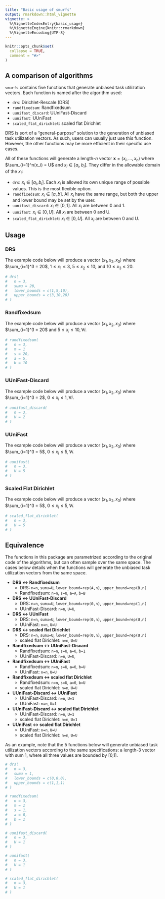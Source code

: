 ---
title: "Basic usage of smurfs"
output: rmarkdown::html_vignette
vignette: >
  %\VignetteIndexEntry{basic_usage}
  %\VignetteEngine{knitr::rmarkdown}
  %\VignetteEncoding{UTF-8}
---

```{r, include = FALSE}
knitr::opts_chunk$set(
  collapse = TRUE,
  comment = "#>"
)
```

## A comparison of algorithms

`smurfs` contains five functions that generate unbiased task utilization vectors. Each function is named after the algorithm used:

- `drs`: Dirichlet-Rescale (DRS)
- `randfixedsum`: Randfixedsum
- `uunifast_discard`: UUniFast-Discard
- `uunifast`: UUniFast
- `scaled_flat_dirichlet`: scaled flat Dirichlet

DRS is sort of a "general-purpose" solution to the generation of unbiased task utilization vectors. As such, users can usually just use this function. However, the other functions may be more efficient in their specific use cases.

All of these functions will generate a length-$n$ vector $\mathbf{x} = (x_i, ..., x_n)$ where $\sum_{i=1}^n(x_i) = U$ and $x_i \in [a_i,b_i]$. They differ in the allowable domain of the $x_i$:

- `drs`: $x_i \in [a_i,b_i]$. Each $x_i$ is allowed its own unique range of possible values. This is the most flexible option.
- `randfixedsum`: $x_i \in [a,b]$. All $x_i$ have the same range, but both the upper and lower bound may be set by the user.
- `uunifast_discard`: $x_i \in [0,1]$. All $x_i$ are between 0 and 1.
- `uunifast`: $x_i \in [0,U]$. All $x_i$ are between 0 and U.
- `scaled_flat_dirichlet`: $x_i \in [0,U]$. All $x_i$ are between 0 and U.

## Usage

### DRS

The example code below will produce a vector $(x_1, x_2, x_3)$ where $\sum_{i=1}^3 = 20$, $1 \leq x_1 \leq 3$, $5 \leq x_2 \leq 10$, and $10 \leq x_3 \leq 20$.

```{r DRS}
# drs(
#   n = 3,
#   sumu = 20,
#   lower_bounds = c(1,5,10),
#   upper_bounds = c(3,10,20)
# )
```

### Randfixedsum

The example code below will produce a vector $(x_1, x_2, x_3)$ where $\sum_{i=1}^3 = 20$ and $5 \leq x_i \leq 10, \forall i$.

```{r Randfixedsum}
# randfixedsum(
#   n = 3,
#   m = 1
#   s = 20,
#   a = 5,
#   b = 10
# )
```

### UUniFast-Discard

The example code below will produce a vector $(x_1, x_2, x_3)$ where $\sum_{i=1}^3 = 2$, $0 \leq x_i \leq 1, \forall i$.

```{r UUniFast-Discard}
# uunifast_discard(
#   n = 3,
#   U = 2
# )
```

### UUniFast

The example code below will produce a vector $(x_1, x_2, x_3)$ where $\sum_{i=1}^3 = 5$, $0 \leq x_i \leq 5, \forall i$.

```{r UUniFast}
# uunifast(
#   n = 3,
#   U = 5
# )
```

### Scaled Flat Dirichlet

The example code below will produce a vector $(x_1, x_2, x_3)$ where $\sum_{i=1}^3 = 5$, $0 \leq x_i \leq 5, \forall i$.

```{r Scaled Flat Dirichlet}
# scaled_flat_dirichlet(
#   n = 3,
#   U = 5
# )
```

## Equivalence

The functions in this package are parametrized according to the original code of the algorithms, but can often sample over the same space. The cases below details when the functions will generate the unbiased task utilization vectors from the same space.

- **DRS $\leftrightarrow$ Randfixedsum**
    - DRS: `n=n`, `sumu=U`, `lower_bound=rep(A,n)`, `upper_bound=rep(B,n)`
    - Randfixedsum: `n=n`, `s=U`, `a=A`, `b=B`
- **DRS $\leftrightarrow$ UUniFast-Discard**
    - DRS: `n=n`, `sumu=U`, `lower_bound=rep(0,n)`, `upper_bound=rep(1,n)`
    - UUniFast-Discard: `n=n`, `U=U`,
- **DRS $\leftrightarrow$ UUniFast**
    - DRS: `n=n`, `sumu=U`, `lower_bound=rep(0,n)`, `upper_bound=rep(U,n)`
    - UUniFast: `n=n`, `U=U`
- **DRS $\leftrightarrow$ scaled flat Dirichlet**
    - DRS: `n=n`, `sumu=U`, `lower_bound=rep(0,n)`, `upper_bound=rep(U,n)`
    - scaled flat Dirichlet: `n=n`, `U=U`
- **Randfixedsum $\leftrightarrow$ UUniFast-Discard**
    - Randfixedsum: `n=n`, `s=U`, `a=0`, `b=1`
    - UUniFast-Discard: `n=n`, `U=U`,
- **Randfixedsum $\leftrightarrow$ UUniFast**
    - Randfixedsum: `n=n`, `s=U`, `a=0`, `b=U`
    - UUniFast: `n=n`, `U=U`
- **Randfixedsum $\leftrightarrow$ scaled flat Dirichlet**
    - Randfixedsum: `n=n`, `s=U`, `a=0`, `b=U`
    - scaled flat Dirichlet: `n=n`, `U=U`
- **UUniFast-Discard $\leftrightarrow$ UUniFast**
    - UUniFast-Discard: `n=n`, `U=1`
    - UUniFast: `n=n`, `U=1`
- **UUniFast-Discard $\leftrightarrow$ scaled flat Dirichlet**
    - UUniFast-Discard: `n=n`, `U=1`
    - scaled flat Dirichlet: `n=n`, `U=1`
- **UUniFast $\leftrightarrow$ scaled flat Dirichlet**
    - UUniFast: `n=n`, `U=U`
    - scaled flat Dirichlet: `n=n`, `U=U`
    
As an example, note that the 5 functions below will generate unbiased task utilization vectors according to the same specifications: a length-3 vector with sum 1, where all three values are bounded by [0,1].

```{r Equivalence code}
# drs(
#   n = 3,
#   sumu = 1,
#   lower_bounds = c(0,0,0),
#   upper_bounds = c(1,1,1)
# )

# randfixedsum(
#   n = 3,
#   m = 1
#   s = 1,
#   a = 0,
#   b = 1
# )

# uunifast_discard(
#   n = 3,
#   U = 1
# )

# uunifast(
#   n = 3,
#   U = 1
# )

# scaled_flat_dirichlet(
#   n = 3,
#   U = 1
# )
```
